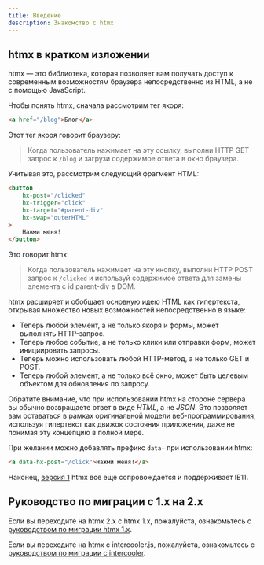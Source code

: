 ```yaml
---
title: Введение
description: Знакомство с htmx
---
```


## htmx в кратком изложении

htmx — это библиотека, которая позволяет вам получать доступ к современным возможностям браузера непосредственно из HTML, а не с помощью JavaScript.

Чтобы понять htmx, сначала рассмотрим тег якоря:

```html
<a href="/blog">Блог</a>
```

Этот тег якоря говорит браузеру:

> Когда пользователь нажимает на эту ссылку, выполни HTTP GET запрос к `/blog` и загрузи содержимое ответа в окно браузера.

Учитывая это, рассмотрим следующий фрагмент HTML:


```html wrap
<button
    hx-post="/clicked"
    hx-trigger="click"
    hx-target="#parent-div"
    hx-swap="outerHTML"
>
    Нажми меня!
</button>
```

Это говорит htmx:

> Когда пользователь нажимает на эту кнопку, выполни HTTP POST запрос к `/clicked` и используй содержимое ответа для замены элемента с id parent-div в DOM.

htmx расширяет и обобщает основную идею HTML как гипертекста, открывая множество новых возможностей непосредственно в языке:

* Теперь любой элемент, а не только якоря и формы, может выполнять HTTP-запрос.
* Теперь любое событие, а не только клики или отправки форм, может инициировать запросы.
* Теперь можно использовать любой HTTP-метод, а не только GET и POST.
* Теперь любой элемент, а не только всё окно, может быть целевым объектом для обновления по запросу.

Обратите внимание, что при использовании htmx на стороне сервера вы обычно возвращаете ответ в виде _HTML_, а не _JSON_. Это позволяет вам оставаться в рамках оригинальной модели веб-программирования, используя гипертекст как движок состояния приложения, даже не понимая эту концепцию в полной мере.

При желании можно добавлять префикс `data-` при использовании htmx:

```html "data-"
<a data-hx-post="/click">Нажми меня!</a>
```

Наконец, [версия 1](https://v1.htmx.org/) htmx всё ещё сопровождается и поддерживает IE11.

## Руководство по миграции с 1.x на 2.x

Если вы переходите на htmx 2.x с htmx 1.x, пожалуйста, ознакомьтесь с [руководством по миграции htmx 1.x](https://htmx.org/migration-guide-htmx-1/).

Если вы переходите на htmx с intercooler.js, пожалуйста, ознакомьтесь с [руководством по миграции с intercooler](https://htmx.org/migration-guide-intercooler/).
